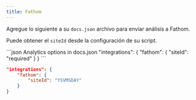 ```yaml
---
title: Fathom
---
```


Agregue lo siguiente a su `docs.json` archivo para enviar análisis a Fathom.

Puede obtener el `siteId` desde la configuración de su script.

<CodeGroup>
  ```json Analytics options in docs.json
  "integrations": {
      "fathom": {
          "siteId": "required"
      }
  }
  ```

  ```json Example
  "integrations": {
      "fathom": {
          "siteId": "YSVMSDAY"
      }
  }
  ```
</CodeGroup>
